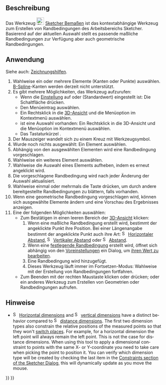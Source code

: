 <languages/>

{{Docnav/de
|[[Sketcher_ToggleConstruction/de|HilfsgeometrieUmschalten]]
|[[Sketcher_ConstrainDistanceX/de|XAbstandFestlegen]]
|[[Sketcher_Workbench|Sketcher]]
|IconL=Sketcher_ToggleConstruction.svg
|IconR=Sketcher_ConstrainDistanceX.svg
|IconC=Workbench_Sketcher.svg
}}

{{GuiCommand/de
|Name= Sketcher Dimension
|Name/de= Sketcher Bemaßen
|MenuLocation=Skizze → Randbedingungen → Bemaßen
|Workbenches=[[Sketcher_Workbench/de|Sketcher]]
|Shortcut={{KEY|D}}
|Version=1.0
}}

<span id="Description"></span>
==Beschreibung==

Das Werkzeug [[Image:Sketcher_Dimension.svg|24px]] [[Sketcher_Dimension/de|Sketcher Bemaßen]] ist das kontextabhängige Werkzeug zum Erstellen von Randbedingungen des Arbeitsbereichs Sketcher. Basierend auf der aktuellen Auswahl stellt es passende maßliche Randbedingungen zur Verfügung aber auch geometrische Randbedingungen.

<span id="Usage"></span>
==Anwendung==

Siehe auch: [[Sketcher_Workbench/de#Zeichnungshilfen|Zeichnungshilfen]].

# Wahlweise ein oder mehrere Elemente (Kanten oder Punkte) auswählen. [[Sketcher_Workbench/de#Sketcher_CompCreateBSpline|B-Spline]]-Kanten werden derzeit nicht unterstützt.
# Es gibt mehrere Möglichkeiten, das Werkzeug aufzurufen:
#* Wenn die [[Sketcher_Preferences/de#Allgemein|Einstellung]] {{MenuCommand|Anordnung der Randbedingungen für Maßangaben}} auf {{Value|Beide}} oder {{Value|Einzelnes Werkzeug}} (Standardwert) eingestellt ist: Die Schaltfläche {{Button|[[Image:Sketcher_Dimension.svg|16px]] [[Sketcher_Dimension/de|Bemaßung]]}} drücken.
#* Den Menüeintrag {{MenuCommand|Skizze → Randbedingungen → [[Image:Sketcher_Dimension.svg|16px]] Bemaßung}} auswählen.
#* Ein Rechtsklick in die [[3D_View/de|3D-Ansicht]] und die Menüoption {{MenuCommand|Maß → [[Image:Sketcher_Dimension.svg|16px]] Bemaßung}} im Kontextmenü auswählen.
#* ist eine Auswahl vorhanden: Ein Rechtsklick in die 3D-Ansicht und  die Menüoption {{MenuCommand|[[Image:Sketcher_Dimension.svg|16px]] Bemaßung}} im Kontextmenü auswählen.
#* Das Tastaturkürzel {{KEY|D}}.
# Der Mauszeiger wandelt sich zu einem Kreuz mit Werkzeugsymbol.
# Wurde noch nichts ausgewählt: Ein Element auswählen.
# Abhängig von den ausgewählten Elementen wird eine Randbedingung vorgeschlagen.
# Wahlweise ein weiteres Element auswählen.
# Wahlweise die Auswahl eines Elements aufheben, indem es erneut angeklickt wird.
# Die vorgeschlagene Randbedingung wird nach jeder Änderung der Auswahl aktualisiert.
# Wahlweise einmal oder mehrmals die Taste {{KEY|M}} drücken, um durch andere bereitgestellte Randbedingungen zu blättern, falls vorhanden.
# Wenn eine geometrische Randbedingung vorgeschlagen wird, können sich ausgewählte Elemente ändern und eine Vorschau des Ergebnisses anzeigen.
# Eine der folgenden Möglichkeiten auswählen:
#* Zum Bestätigen in einen leeren Bereich der [[3D_View/de|3D-Ansicht]] klicken:
#*# Wenn eine maßliche Randbedingung erstellt wird, bestimmt der angeklickte Punkt ihre Position. Bei einer Längenangabe bestimmt der angeklickte Punkt auch ihre Art: [[Image:Sketcher_ConstrainDistanceX.svg|16px]] [[Sketcher_ConstrainDistanceX/de|Horizontaler Abstand]], [[Image:Sketcher_ConstrainDistanceY.svg|16px]] [[Sketcher_ConstrainDistanceY/de|Vertikaler Abstand]] oder [[Image:Sketcher_ConstrainDistance.svg|16px]] [[Sketcher_ConstrainDistance/de|Abstand]].
#*# Wenn eine [[Sketcher_ToggleDrivingConstraint/de|festlegende Randbedingung]] erstellt wird, öffnet sich abhängig von den [[Sketcher_Preferences/de#Anzeige|Voreinstellungen]] ein Dialog, um [[Sketcher_Workbench/de#Randbedingungen bearbeiten|ihren Wert zu bearbeiten]].
#*# Eine Randbedingung wird hinzugefügt.
#*# Dieses Werkzeug läuft immer im Fortsetzen-Modus: Wahlweise mit der Erstellung von Randbedingungen fortfahren.
#* Zum Beenden mit der rechten Maustaste klicken oder {{KEY|Esc}} drücken; oder ein anderes Werkzeug zum Erstellen von Geometrien oder Randbedingungen aufrufen.

<span id="Notes"></span>
==Hinweise==

<div lang="en" dir="ltr" class="mw-content-ltr">
* [[Image:Sketcher_ConstrainDistanceX.svg|16px]] [[Sketcher_ConstrainDistanceX|Horizontal dimensions]] and [[Image:Sketcher_ConstrainDistanceY.svg|16px]] [[Sketcher_ConstrainDistanceY|vertical dimensions]] have a distinct behavior compared to [[Image:Sketcher_ConstrainDistance.svg|16px]] [[Sketcher_ConstrainDistance|distance dimensions]]. The first two dimension types also constrain the relative positions of the measured points so that they won't [[Sketcher_Workbench#Flipping|switch places]]. For example, for a horizontal dimension the left point will always remain the left point. This is not the case for distance dimensions. When using this tool to apply a dimensional constraint to points with the same X- or Y-coordinate you need to take care when picking the point to position it. You can verify which dimension type will be created by checking the last item in the [[Sketcher_Dialog#Constraints|Constraints section of the Sketcher Dialog]], this will dynamically update as you move the mouse.
</div>


{{Docnav/de
|[[Sketcher_ToggleConstruction/de|HilfsgeometrieUmschalten]]
|[[Sketcher_ConstrainDistanceX/de|XAbstandFestlegen]]
|[[Sketcher_Workbench|Sketcher]]
|IconL=Sketcher_ToggleConstruction.svg
|IconR=Sketcher_ConstrainDistanceX.svg
|IconC=Workbench_Sketcher.svg
}}

{{Sketcher_Tools_navi{{#translation:}}}}
{{Userdocnavi{{#translation:}}}}